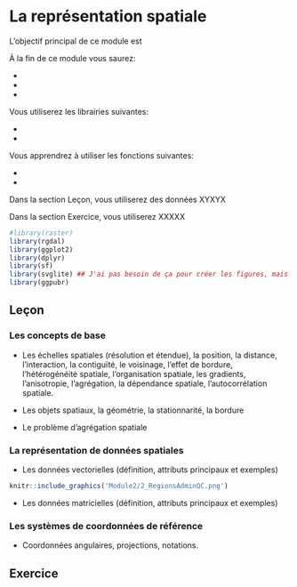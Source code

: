 # La représentation spatiale {#base}



L'objectif principal de ce module est

À la fin de ce module vous saurez:

-
-
-

Vous utiliserez les librairies suivantes:

-
-

Vous apprendrez à utiliser les fonctions suivantes:

-
-

Dans la section Leçon, vous utiliserez des données XYXYX

Dans la section Exercice, vous utiliserez XXXXX

```r
#library(raster)
library(rgdal)
library(ggplot2)
library(dplyr)
library(sf)
library(svglite) ## J'ai pas besoin de ça pour créer les figures, mais pour les inclure dans le markdown, oui.
library(ggpubr)
```


## Leçon

### Les concepts de base

-	Les échelles spatiales (résolution et étendue), la position, la distance, l’interaction, la contiguïté, le voisinage, l’effet de bordure, l’hétérogénéité spatiale, l’organisation spatiale, les gradients, l’anisotropie, l’agrégation, la dépendance spatiale, l’autocorrélation spatiale.

-	Les objets spatiaux, la géométrie, la stationnarité, la bordure
- Le problème d’agrégation spatiale


### La représentation de données spatiales

-	Les données vectorielles (définition, attributs principaux et exemples)

```r
knitr::include_graphics('Module2/2_RegionsAdminQC.png')
```

-	Les données matricielles (définition, attributs principaux et exemples)

### Les systèmes de coordonnées de référence
-	Coordonnées angulaires, projections, notations.

## Exercice
